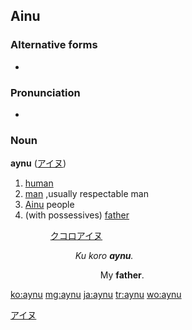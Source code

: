 ==Ainu==

===Alternative forms===
* {{l|ain|ainu}}

===Pronunciation===
* {{IPA|/ʔajnu/|lang=ain}}

===Noun===
'''aynu''' ([[アイヌ]])

# [[human]]
# [[man]] ,usually respectable man
# [[Ainu]] people
# (with possessives) [[father]]
#: [[クコロ]][[アイヌ]]
#:: ''Ku koro '''aynu'''.''
#::: My '''father'''.

[[Category:Ainu nouns|アイヌ]]

[[ko:aynu]]
[[mg:aynu]]
[[ja:aynu]]
[[tr:aynu]]
[[wo:aynu]]